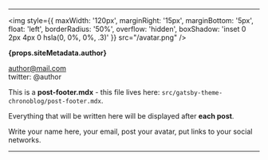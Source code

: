 <hr />

<p />

<img
  style={{
    maxWidth: '120px',
    marginRight: '15px',
    marginBottom: '5px',
    float: 'left',
    borderRadius: '50%',
    overflow: 'hidden',
    boxShadow: 'inset 0 2px 4px 0 hsla(0, 0%, 0%, .3)'
  }}
  src="/avatar.png"
/>

<p><b>{props.siteMetadata.author}</b></p>

author@mail.com  
twitter: @author

This is a **post-footer.mdx** - this file lives here: `src/gatsby-theme-chronoblog/post-footer.mdx`.

Everything that will be written here will be displayed after **each post**.

Write your name here, your email, post your avatar, put links to your social networks.

<hr />
